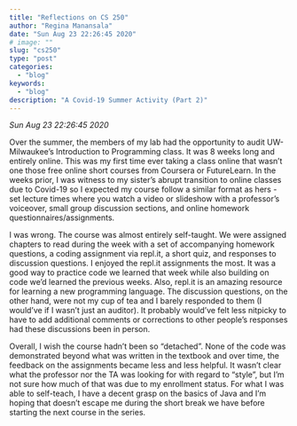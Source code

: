```yaml
---
title: "Reflections on CS 250"
author: "Regina Manansala"
date: "Sun Aug 23 22:26:45 2020"
# image: ""
slug: "cs250"
type: "post"
categories:
  - "blog"
keywords: 
  - "blog"
description: "A Covid-19 Summer Activity (Part 2)"
---
```

<i>Sun Aug 23 22:26:45 2020</i>

Over the summer, the members of my lab had the opportunity to audit UW-Milwaukee's Introduction to Programming class. It was 8 weeks long and entirely online. This was my first time ever taking a class online that wasn't one those free online short courses from Coursera or FutureLearn. In the weeks prior, I was witness to my sister's abrupt transition to online classes due to Covid-19 so I expected my course follow a similar format as hers - set lecture times where you watch a video or slideshow with a professor's voiceover, small group discussion sections, and online homework questionnaires/assignments.

I was wrong. The course was almost entirely self-taught. We were assigned chapters to read during the week with a set of accompanying homework questions, a coding assignment via repl.it, a short quiz, and responses to discussion questions. I enjoyed the repl.it assignments the most. It was a good way to practice code we learned that week while also building on code we'd learned the previous weeks. Also, repl.it is an amazing resource for learning a new programming language. The discussion questions, on the other hand, were not my cup of tea and I barely responded to them (I would've if I wasn't just an auditor). It probably would've felt less nitpicky to have to add additional comments or corrections to other people's responses had these discussions been in person.

Overall, I wish the course hadn't been so "detached". None of the code was demonstrated beyond what was written in the textbook and over time, the feedback on the assignments became less and less helpful. It wasn't clear what the professor nor the TA was looking for with regard to "style", but I'm not sure how much of that was due to my enrollment status. For what I was able to self-teach, I have a decent grasp on the basics of Java and I'm hoping that doesn't escape me during the short break we have before starting the next course in the series.
